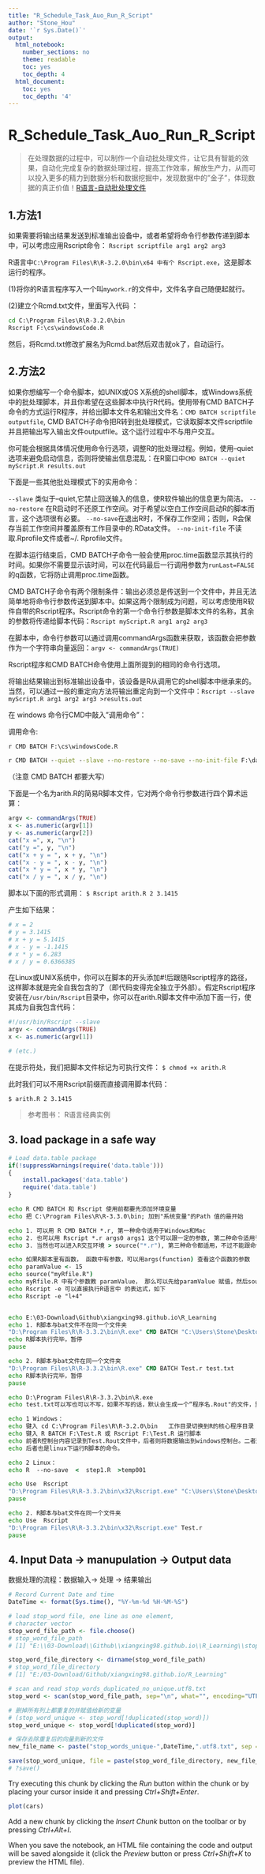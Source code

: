 ```yaml
---
title: "R_Schedule_Task_Auo_Run_R_Script"
author: "Stone_Hou"
date: '`r Sys.Date()`'
output:
  html_notebook:
    number_sections: no
    theme: readable
    toc: yes
    toc_depth: 4
  html_document:
    toc: yes
    toc_depth: '4'
---
```



# R_Schedule_Task_Auo_Run_R_Script

> 在处理数据的过程中，可以制作一个自动批处理文件，让它具有智能的效果，自动化完成复杂的数据处理过程，提高工作效率，解放生产力，从而可以投入更多的精力到数据分析和数据挖掘中，发现数据中的"金子"，体现数据的真正价值！[R语言-自动批处理文件](http://www.cnblogs.com/cloudtj/articles/5461546.html)

## 1.方法1

如果需要将输出结果发送到标准输出设备中，或者希望将命令行参数传递到脚本中，可以考虑应用Rscript命令：
`Rscript scriptfile arg1 arg2 arg3`

R语言中`C:\Program Files\R\R-3.2.0\bin\x64 中有个 Rscript.exe`，这是脚本运行的程序。

(1)将你的R语言程序写入一个叫`mywork.r`的文件中，文件名字自己随便起就行。

(2)建立个Rcmd.txt文件，里面写入代码 ：
```bat
cd C:\Program Files\R\R-3.2.0\bin
Rscript F:\cs\windowsCode.R
```

然后，将Rcmd.txt修改扩展名为Rcmd.bat然后双击就ok了，自动运行。

## 2.方法2

如果你想编写一个命令脚本，如UNIX或OS X系统的shell脚本，或Windows系统中的批处理脚本，并且你希望在这些脚本中执行R代码。使用带有CMD BATCH子命令的方式运行R程序，并给出脚本文件名和输出文件名：`CMD BATCH scriptfile outputfile`, CMD BATCH子命令把R转到批处理模式，它读取脚本文件scriptfile并且把输出写入输出文件outputfile。这个运行过程中不与用户交互。

你可能会根据具体情况使用命令行选项，调整R的批处理过程。例如，使用--quiet选项来避免启动信息，否则将使输出信息混乱：在R窗口中`CMD BATCH --quiet myScript.R results.out`

下面是一些其他批处理模式下的实用命令：

`--slave`
类似于--quiet,它禁止回送输入的信息，使R软件输出的信息更为简洁。
`--no-restore`
在R启动时不还原工作空间。对于希望以空白工作空间启动R的脚本而言，这个选项很有必要。
`--no-save`在退出R时，不保存工作空间；否则，R会保存当前工作空间并覆盖原有工作目录中的.RData文件。
`--no-init-file`
不读取.Rprofile文件或者~/. Rprofile文件。

在脚本运行结束后，CMD BATCH子命令一般会使用proc.time函数显示其执行的时间。如果你不需要显示该时间，可以在代码最后一行调用参数为`runLast=FALSE`的q函数，它将防止调用proc.time函数。

CMD BATCH子命令有两个限制条件：输出必须总是传送到一个文件中，并且无法简单地将命令行参数传送到脚本中。如果这两个限制成为问题，可以考虑使用R软件自带的Rscript程序。Rscript命令的第一个命令行参数是脚本文件的名称，其余的参数将传递给脚本代码：`Rscript myScript.R arg1 arg2 arg3`

在脚本中，命令行参数可以通过调用commandArgs函数来获取，该函数会把参数作为一个字符串向量返回：`argv <- commandArgs(TRUE)`

Rscript程序和CMD BATCH命令使用上面所提到的相同的命令行选项。

将输出结果输出到标准输出设备中，该设备是R从调用它的shell脚本中继承来的。当然，可以通过一般的重定向方法将输出重定向到一个文件中：`Rscript --slave myScript.R arg1 arg2 arg3 >results.out`


在 windows 命令行CMD中敲入"调用命令"：

调用命令:

```bat
r CMD BATCH F:\cs\windowsCode.R

r CMD BATCH --quiet --slave --no-restore --no-save --no-init-file F:\dataHQ\weather_data\windowsCode.R
```
（注意 CMD BATCH 都要大写）


下面是一个名为arith.R的简易R脚本文件，它对两个命令行参数进行四个算术运算：
```r
argv <- commandArgs(TRUE)
x <- as.numeric(argv[1])
y <- as.numeric(argv[2])
cat("x =", x, "\n")
cat("y =", y, "\n")
cat("x + y = ", x + y, "\n")
cat("x - y = ", x - y, "\n")
cat("x * y = ", x * y, "\n")
cat("x / y = ", x / y, "\n")
```

脚本以下面的形式调用：
`$ Rscript arith.R 2 3.1415`

产生如下结果：

```r
# x = 2
# y = 3.1415
# x + y = 5.1415
# x - y = -1.1415
# x * y = 6.283
# x / y = 0.6366385
```

在Linux或UNIX系统中，你可以在脚本的开头添加#!后跟随Rscript程序的路径，这样脚本就是完全自我包含的了（即代码变得完全独立于外部）。假定Rscript程序安装在`/usr/bin/Rscript`目录中，你可以在arith.R脚本文件中添加下面一行，使其成为自我包含代码：
```r
#!/usr/bin/Rscript --slave
argv <- commandArgs(TRUE)
x <- as.numeric(argv[1])

# (etc.)

```
在提示符处，我们把脚本文件标记为可执行文件：
`$ chmod +x arith.R`

此时我们可以不用Rscript前缀而直接调用脚本代码：

`$ arith.R 2 3.1415`

> 参考图书： R语言经典实例

## 3. load package in a safe way

```r
# Load data.table package
if(!suppressWarnings(require('data.table')))
{
    install.packages('data.table')
    require('data.table')
}

```

```bat
echo R CMD BATCH 和 Rscript 使用前都要先添加环境变量
echo 把 C:\Program Files\R\R-3.3.0\bin; 加到"系统变量"的Path 值的最开始

echo 1. 可以用 R CMD BATCH *.r, 第一种命令适用于Windows和Mac
echo 2. 也可以用 Rscript *.r args0 args1 这个可以跟一定的参数, 第二种命令适用于Linux
echo 3. 当然也可以进入R交互环境 > source("*.r"), 第三种命令都适用，不过不能跟命令行参数

echo 如果R脚本里有函数， 函数中有参数，可以用args(function) 查看这个函数的参数
echo paramValue <- 15
echo source("myRfile.R")
echo myRfile.R 中有个参数教 paramValue， 那么可以先给paramValue 赋值，然后source R脚本
echo Rscript -e 可以直接执行R语言中 的表达式，如下
echo Rscript -e "l+4"


echo E:\03-Download\Github\xiangxing98.github.io\R_Learning
echo 1. R脚本与bat文件不在同一个文件夹
"D:\Program Files\R\R-3.3.2\bin\R.exe" CMD BATCH "C:\Users\Stone\Desktop\Test.r" test.txt
echo R脚本执行完毕，暂停
pause

echo 2. R脚本与bat文件在同一个文件夹
"D:\Program Files\R\R-3.3.2\bin\R.exe" CMD BATCH Test.r test.txt
echo R脚本执行完毕，暂停
pause

echo D:\Program Files\R\R-3.3.2\bin\R.exe
echo test.txt可以写也可以不写，如果不写的话，默认会生成一个“程序名.Rout"的文件，里面保存的是程序代码，不过最后会调用"proc.time()函数"

echo 1 Windows：
echo 键入 cd C:\Program Files\R\R-3.2.0\bin   工作目录切换到R的核心程序目录
echo 键入 R BATCH F:\Test.R 或 Rscript F:\Test.R 运行脚本
echo 前者R控制台内容记录到Test.Rout文件中，后者则将数据输出到windows控制台。二者涉及文件创建都需要权限。
echo 后者也是linux下运行R脚本的命令。

echo 2 Linux：
echo R  --no-save  <  step1.R  >temp001

echo Use  Rscript
"D:\Program Files\R\R-3.3.2\bin\x32\Rscript.exe" "C:\Users\Stone\Desktop\Test.r"
pause

echo 2. R脚本与bat文件在同一个文件夹
echo Use  Rscript
"D:\Program Files\R\R-3.3.2\bin\x32\Rscript.exe" Test.r
pause

```


## 4. Input Data -> manupulation -> Output data

数据处理的流程：数据输入-> 处理 -> 结果输出

```r
# Record Current Date and time
DateTime <- format(Sys.time(), "%Y-%m-%d %H-%M-%S")

# load stop_word file, one line as one element, 
# character vector
stop_word_file_path <- file.choose()
# stop_word_file_path
# [1] "E:\\03-Download\\Github\\xiangxing98.github.io\\R_Learning\\stop_words_duplicated_no_unique.utf8.txt"

stop_word_file_directory <- dirname(stop_word_file_path)
# stop_word_file_directory
# [1] "E:/03-Download/Github/xiangxing98.github.io/R_Learning"

# scan and read stop_words_duplicated_no_unique.utf8.txt
stop_word <- scan(stop_word_file_path, sep="\n", what="", encoding="UTF-8")

# 删掉所有列上都重复的并赋值给新的变量
# (stop_word_unique <- stop_word[!duplicated(stop_word)])
stop_word_unique <- stop_word[!duplicated(stop_word)]

# 保存去除重复后的向量到新的文件
new_file_name <- paste("stop_words_unique-",DateTime,".utf8.txt", sep = "")

save(stop_word_unique, file = paste(stop_word_file_directory, new_file_name,sep = "/"))
# ?save()
```

Try executing this chunk by clicking the *Run* button within the chunk or by placing your cursor inside it and pressing *Ctrl+Shift+Enter*. 

```r
plot(cars)
```

Add a new chunk by clicking the *Insert Chunk* button on the toolbar or by pressing *Ctrl+Alt+I*.

When you save the notebook, an HTML file containing the code and output will be saved alongside it (click the *Preview* button or press *Ctrl+Shift+K* to preview the HTML file).
